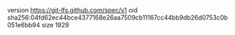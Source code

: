 version https://git-lfs.github.com/spec/v1
oid sha256:04fd62ec44bce4377168e26aa7509cb11167cc44bb9db26d0753c0b051e6bb94
size 1929
